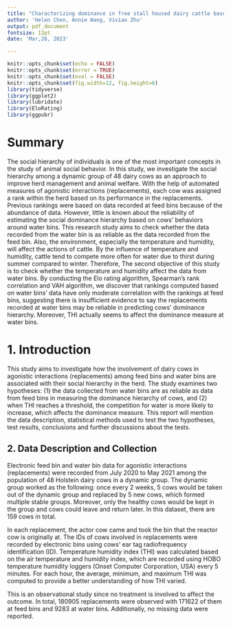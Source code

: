 ```yaml
---
title: "Characterizing dominance in free stall housed dairy cattle based on competitive behavior at the water trough"
author: 'Helen Chen, Annie Wang, Vivian Zhu'
output: pdf_document
fontsize: 12pt
date: 'Mar,26, 2023'

---
```

```r
knitr::opts_chunk$set(echo = FALSE)
knitr::opts_chunk$set(error = TRUE)
knitr::opts_chunk$set(eval = FALSE)
knitr::opts_chunk$set(fig.width=12, fig.height=6) 
library(tidyverse)
library(ggplot2)
library(lubridate)
library(EloRating)
library(ggpubr)
```

# Summary
The social hierarchy of individuals is one of the most important concepts in the study of animal social behavior. In this study, we investigate the social hierarchy among a dynamic group of 48 dairy cows as an approach to improve herd management and animal welfare. With the help of automated measures of agonistic interactions (replacements), each cow was assigned a rank within the herd based on its performance in the replacements.  Previous rankings were based on data recorded at feed bins because of the abundance of data. However, little is known about the reliability of estimating the social dominance hierarchy based on cows’ behaviors around water bins. This research study aims to check
whether the data recorded from the water bin is as reliable as the data recorded from the
feed bin. Also, the environment, especially the temperature and humidity, will affect the actions of cattle. By the influence of temperature and humidity, cattle tend to compete more often for water due to thirst during summer compared to winter. Therefore, The second objective of this study is to check whether the temperature and humidity affect the data from water bins. By conducting the Elo rating algorithm, Spearman’s rank correlation and VAH algorithm, we discover that rankings computed based on water bins’ data have only moderate correlation with the rankings at feed bins, suggesting there is insufficient evidence to say the replacements recorded at water bins may be reliable in predicting cows’ dominance hierarchy. Moreover, THI actually seems to affect the dominance measure at water bins.

# 1. Introduction
This study aims to investigate how the involvement of dairy cows in agonistic interactions
(replacements) among feed bins and water bins are associated with their social hierarchy in the herd. The study examines two hypotheses: (1) the data collected from water bins are as reliable as data from feed bins in measuring the dominance hierarchy of cows, and (2) when THI reaches a threshold, the competition for water is more likely to increase, which affects the dominance measure. This report will mention the data description, statistical methods used to test the two hypotheses, test results, conclusions and further discussions about the tests.




## 2. Data Description and Collection 
Electronic feed bin and water bin data for agonistic interactions (replacements) were recorded from July 2020 to May 2021 among the population of 48 Holstein dairy cows in a dynamic group. The dynamic group worked as the following: once every 2 weeks, 5 cows would be taken out of the dynamic group and replaced by 5 new cows, which formed multiple stable groups. Moreover, only the healthy cows would be kept in the group and cows could leave and return later. In this dataset, there are 159 cows in total.

In each replacement, the actor cow came and took the bin that the reactor cow is originally at. The IDs of cows involved in replacements were recorded by electronic bins using cows’ ear tag radiofrequency identification (ID). Temperature humidity index (THI) was calculated based on the air temperature and humidity index, which are recorded using HOBO temperature humidity loggers (Onset Computer Corporation, USA) every 5 minutes. For each hour, the average, minimum, and maximum THI was computed to provide a better understanding of how THI varied.

This is an observational study since no treatment is involved to affect the outcome. In total, 180905 replacements were observed with 171622 of them at feed bins and 9283 at water bins. Additionally, no missing data were reported.
